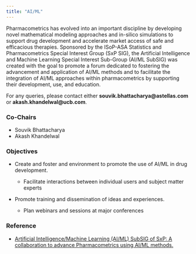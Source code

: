 ```yaml
---
title: "AI/ML"
---
```


Pharmacometrics has evolved into an important discipline by developing novel 
mathematical modeling approaches and in-silico simulations to support drug 
development and accelerate market access of safe and efficacious therapies. 
Sponsored by the ISoP-ASA Statistics and Pharmacometrics Special Interest Group 
(SxP SIG), the Artificial Intelligence and Machine Learning Special Interest 
Sub-Group (AI/ML SubSIG) was created with the goal to promote a forum dedicated 
to fostering the advancement and application of AI/ML methods and to facilitate 
the integration of AI/ML approaches within pharmacometrics by supporting their 
development, use, and education.

For any queries, please contact either **souvik.bhattacharya\@astellas.com** or 
**akash.khandelwal\@ucb.com**. 

### Co-Chairs

-   Souvik Bhattacharya
-   Akash Khandelwal 

### Objectives

-   Create and foster and environment to promote the use of AI/ML in drug development.

    -   Facilitate interactions between individual users and subject matter experts

-   Promote training and dissemination of ideas and experiences.

    -   Plan webinars and sessions at major conferences

### Reference

- [Artificial Intelligence/Machine Learning (AI/ML) SubSIG of SxP: A collaboration to advance Pharmacometrics using AI/ML methods.](https://www.page-meeting.org/default.asp?abstract=11026){target="_blank"}

